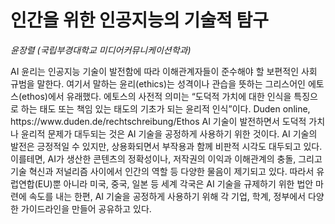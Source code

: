# 인간을 위한 인공지능의 기술적 탐구

*윤장렬 (국립부경대학교 미디어커뮤니케이션학과)*

AI 윤리는 인공지능 기술이 발전함에 따라 이해관계자들이 준수해야 할 보편적인 사회 규범을 말한다. 여기서 말하는 윤리(ethics)는 성격이나 관습을 뜻하는 그리스어인 에토스(ethos)에서 유래했다. 에토스의 사전적 의미는 “도덕적 가치에 대한 인식을 특징으로 하는 태도 또는 책임 있는 태도의 기초가 되는 윤리적 인식”이다. Duden online, https://www.duden.de/rechtschreibung/Ethos
 AI 기술이 발전하면서 도덕적 가치나 윤리적 문제가 대두되는 것은 AI 기술을 공정하게 사용하기 위한 것이다. AI 기술의 발전은 긍정적일 수 있지만, 상용화되면서 부작용과 함께 비판적 시각도 대두되고 있다. 이를테면, AI가 생산한 콘텐츠의 정확성이나, 저작권의 이익과 이해관계의 충돌, 그리고 기술 혁신과 저널리즘 사이에서 인간의 역할 등 다양한 물음이 제기되고 있다. 따라서 유럽연합(EU)뿐 아니라 미국, 중국, 일본 등 세계 각국은 AI 기술을 규제하기 위한 법안 마련에 속도를 내는 한편, AI 기술을 공정하게 사용하기 위해 각 기업, 학계, 정부에서 다양한 가이드라인을 만들어 공유하고 있다. 
